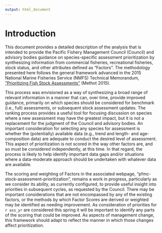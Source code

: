 ```yaml
---
output: html_document
---
```


# Introduction

This document provides a detailed description of the analysis that is intended to provide the Pacific Fishery Management Council (Council) and advisory bodies guidance on species-specific assessment prioritization by synthesizing information from commercial fisheries, recreational fisheries, stock status, and other attributes defined as "Factors".  The methodology presented here follows the general framework advanced in the 2015 National Marine Fisheries Service (NMFS) Technical Memorandum, ["Prioritizing Fish Stock Assessments"](https://www.fisheries.noaa.gov/s3/dam-migration/prioritizingfishstockassessments_finalweb.pdf){target="_blank"} (Methot 2015).  

This process was envisioned as a way of synthesizing a broad range of relevant information in a manner that can, over time, provide improved guidance, primarily on which species should be considered for benchmark (i.e., full) assessments, or subsequent stock assessment updates. The ranking process provides a useful tool for focusing discussion on species where a new assessment may have the greatest impact, but it is not a replacement for the judgment of the Council and advisory bodies. An important consideration for selecting any species for assessment is whether the (potentially) available data (e.g., trend and length- and age-composition data) are adequate to conduct the desired level of assessment. This aspect of prioritization is not scored in the way other factors are, and so must be considered independently, at this time.  In that regard, the process is likely to help identify important data gaps and/or situations where a data-moderate approach should be undertaken with whatever data are available.

The scoring and weighting of Factors in the associated webpage, "pfmc-stock-assessment-prioritization", remains a work in progress, particularly as we consider its ability, as currently configured, to provide useful insight into priorities in subsequent cycles, as requested by the Council. There may be important considerations that are not encompassed by any of the existing factors, or the methods by which Factor Scores are derived or weighted may be identified as needing improvement. As consideration of priorities for `r ass_yr` are considered this spring it will be important to identify any parts of the scoring that could be improved. As aspects of management change, this framework should adapt to reflect the manner in which those changes affect prioritization.  

